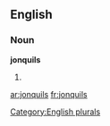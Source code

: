 
==English==

===Noun===
'''jonquils'''

# {{plural of|[[jonquil]]}}

[[Category:English plurals]]

[[ar:jonquils]]
[[fr:jonquils]]